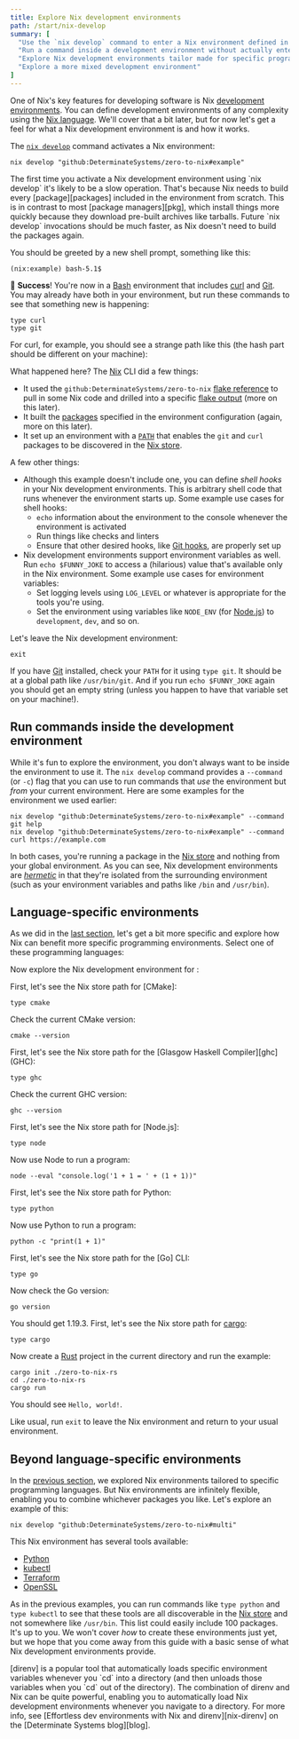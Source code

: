 ```yaml
---
title: Explore Nix development environments
path: /start/nix-develop
summary: [
  "Use the `nix develop` command to enter a Nix environment defined in a [flake](/concepts/flakes)",
  "Run a command inside a development environment without actually entering that environment",
  "Explore Nix development environments tailor made for specific programming languages",
  "Explore a more mixed development environment"
]
---
```


One of Nix's key features for developing software is Nix [development environments][dev].
You can define development environments of any complexity using the [Nix language][language].
We'll cover that a bit later, but for now let's get a feel for what a Nix development environment is and how it works.

The [`nix develop`][nix-develop] command activates a Nix environment:

```shell
nix develop "github:DeterminateSystems/zero-to-nix#example"
```

<Admonition warning title="This could take a while" id="nix-develop-loading" client:load>
The first time you activate a Nix development environment using `nix develop` it's likely to be a slow operation.
That's because Nix needs to build every [package][packages] included in the environment from scratch.
This is in contrast to most [package managers][pkg], which install things more quickly because they download pre-built archives like tarballs.
Future `nix develop` invocations should be much faster, as Nix doesn't need to build the packages again.
</Admonition>

You should be greeted by a new shell prompt, something like this:

```shell
(nix:example) bash-5.1$
```

:rocket: **Success**!
You're now in a [Bash] environment that includes [curl] and [Git].
You may already have both in your environment, but run these commands to see that something new is happening:

```shell
type curl
type git
```

For curl, for example, you should see a strange path like this (the hash part should be different on your machine):

<NixStorePath pkg="curl-7.86.0-bin" bin="curl" />

What happened here? The [Nix] CLI did a few things:

* It used the `github:DeterminateSystems/zero-to-nix` [flake reference][flakes] to pull in some Nix code and drilled into a specific [flake output][output] (more on this later).
* It built the [packages] specified in the environment configuration (again, more on this later).
* It set up an environment with a [`PATH`][path] that enables the `git` and `curl` packages to be discovered in the [Nix store][store].

A few other things:

* Although this example doesn't include one, you can define *shell hooks* in your Nix development environments. This is arbitrary shell code that runs whenever the environment starts up.
  Some example use cases for shell hooks:
  * `echo` information about the environment to the console whenever the environment is activated
  * Run things like checks and linters
  * Ensure that other desired hooks, like [Git hooks][hooks], are properly set up
* Nix development environments support environment variables as well. Run `echo $FUNNY_JOKE` to access a (hilarious) value that's available only in the Nix environment.
  Some example use cases for environment variables:
  * Set logging levels using `LOG_LEVEL` or whatever is appropriate for the tools you're using.
  * Set the environment using variables like `NODE_ENV` (for [Node.js]) to `development`, `dev`, and so on.

Let's leave the Nix development environment:

```shell
exit
```

If you have [Git] installed, check your `PATH` for it using `type git`.
It should be at a global path like `/usr/bin/git`.
And if you run `echo $FUNNY_JOKE` again you should get an empty string (unless you happen to have that variable set on your machine!).

## Run commands inside the development environment

While it's fun to explore the environment, you don't always want to be inside the environment to use it.
The `nix develop` command provides a `--command` (or `-c`) flag that you can use to run commands that *use* the environment but *from* your current environment.
Here are some examples for the environment we used earlier:

```shell
nix develop "github:DeterminateSystems/zero-to-nix#example" --command git help
nix develop "github:DeterminateSystems/zero-to-nix#example" --command curl https://example.com
```

In both cases, you're running a package in the [Nix store][store] and nothing from your global environment.
As you can see, Nix development environments are [*hermetic*][hermeticity] in that they're isolated from the surrounding environment (such as your environment variables and paths like `/bin` and `/usr/bin`).

## Language-specific environments

As we did in the [last section][last], let's get a bit more specific and explore how Nix can benefit more specific programming environments.
Select one of these programming languages:

<Languages client:load />

Now explore the Nix development environment for <Language client:load />:

<NixDevelop client:load />

<SpecificLanguage client:load lang="C++">
First, let's see the Nix store path for [CMake]:

```shell
type cmake
```

Check the current CMake version:

```shell
cmake --version
```
</SpecificLanguage>
<SpecificLanguage client:load lang="Haskell">
First, let's see the Nix store path for the [Glasgow Haskell Compiler][ghc] (GHC):

```shell
type ghc
```

Check the current GHC version:

```shell
ghc --version
```
</SpecificLanguage>
<SpecificLanguage client:load lang="JavaScript">
First, let's see the Nix store path for [Node.js]:

```shell
type node
```

Now use Node to run a program:

```shell
node --eval "console.log('1 + 1 = ' + (1 + 1))"
```
</SpecificLanguage>
<SpecificLanguage client:load lang="Python">
First, let's see the Nix store path for Python:

```shell
type python
```

Now use Python to run a program:

```shell
python -c "print(1 + 1)"
```
</SpecificLanguage>
<SpecificLanguage client:load lang="Go">
First, let's see the Nix store path for the [Go] CLI:

```shell
type go
```

Now check the Go version:

```shell
go version
```

You should get 1.19.3.
</SpecificLanguage>
<SpecificLanguage client:load lang="Rust">
First, let's see the Nix store path for [cargo]:

```shell
type cargo
```

Now create a [Rust] project in the current directory and run the example:

```shell
cargo init ./zero-to-nix-rs
cd ./zero-to-nix-rs
cargo run
```

You should see `Hello, world!`.
</SpecificLanguage>

Like usual, run `exit` to leave the Nix environment and return to your usual environment.

## Beyond language-specific environments

In the [previous section](#language-specific-environments), we explored Nix environments tailored to specific programming languages.
But Nix environments are infinitely flexible, enabling you to combine whichever packages you like.
Let's explore an example of this:

```shell
nix develop "github:DeterminateSystems/zero-to-nix#multi"
```

This Nix environment has several tools available:

* [Python]
* [kubectl]
* [Terraform]
* [OpenSSL]

As in the previous examples, you can run commands like `type python` and `type kubectl` to see that these tools are all discoverable in the [Nix store][store] and not somewhere like `/usr/bin`.
This list could easily include 100 packages.
It's up to you.
We won't cover *how* to create these environments just yet, but we hope that you come away from this guide with a basic sense of what Nix development environments provide.

<Admonition success open title="Nix development environments and direnv" id="nix-develop-direnv" client:load>
[direnv] is a popular tool that automatically loads specific environment variables whenever you `cd` into a directory (and then unloads those variables when you `cd` out of the directory).
The combination of direnv and Nix can be quite powerful, enabling you to automatically load Nix development environments whenever you navigate to a directory.
For more info, see [Effortless dev environments with Nix and direnv][nix-direnv] on the [Determinate Systems blog][blog].
</Admonition>

[bash]: https://gnu.org/software/bash
[blog]: https://determinate.systems/posts
[cargo]: https://doc.rust-lang.org/stable/cargo
[cmake]: https://cmake.org
[curl]: https://curl.se
[dev]: /concepts/dev-env
[direnv]: https://direnv.net
[flakes]: /concepts/flakes
[ghc]: https://haskell.org/ghc
[git]: https://git-scm.com
[go]: https://go.dev
[hermeticity]: /concepts/hermeticity
[hooks]: https://git-scm.com/book/en/v2/Customizing-Git-Git-Hooks
[installer]: /concepts/nix-installer
[kubectl]: https://kubernetes.io/docs/reference/kubectl
[language]: /concepts/nix-language
[last]: /start/nix-run
[nix]: /concepts/nix
[nix-develop]: https://nixos.org/manual/nix/stable/command-ref/new-cli/nix3-develop
[nix-direnv]: https://determinate.systems/posts/nix-direnv
[node.js]: https://nodejs.org
[npm]: https://npmjs.org
[openssl]: https://openssl.org
[output]: /concepts/flakes#outputs
[packages]: /concepts/packages
[path]: https://en.wikipedia.org/wiki/PATH_(variable)
[pkg]: /concepts/package-management
[python]: https://python.org
[rust]: https://rust-lang.org
[store]: /concepts/nix-store
[terraform]: https://terraform.io
